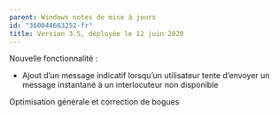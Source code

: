 ```yaml
---
parent: Windows notes de mise à jours
id: "360044663252-fr"
title: Version 3.5, déployée le 12 juin 2020
---
```

Nouvelle fonctionnalité :

- Ajout d’un message indicatif lorsqu’un utilisateur tente d’envoyer un message instantané à un interlocuteur non disponible

Optimisation générale et correction de bogues
